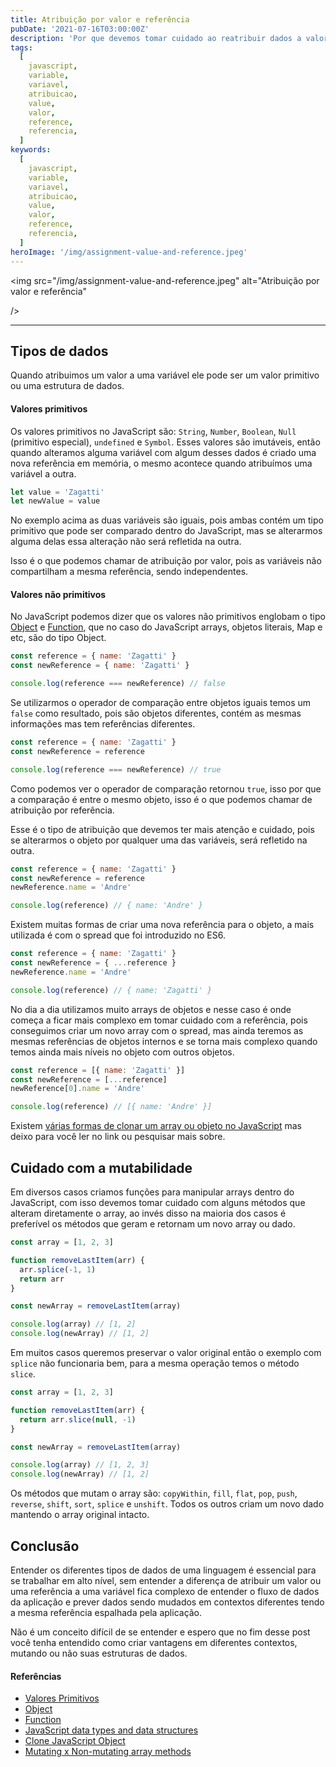 ```yaml
---
title: Atribuição por valor e referência
pubDate: '2021-07-16T03:00:00Z'
description: 'Por que devemos tomar cuidado ao reatribuir dados a valores não primitivos.'
tags:
  [
    javascript,
    variable,
    variavel,
    atribuicao,
    value,
    valor,
    reference,
    referencia,
  ]
keywords:
  [
    javascript,
    variable,
    variavel,
    atribuicao,
    value,
    valor,
    reference,
    referencia,
  ]
heroImage: '/img/assignment-value-and-reference.jpeg'
---
```


<img
  src="/img/assignment-value-and-reference.jpeg"
  alt="Atribuição por valor e referência"
  
/>

---

## Tipos de dados

Quando atribuimos um valor a uma variável ele pode ser um valor primitivo ou uma
estrutura de dados.

#### Valores primitivos

Os valores primitivos no JavaScript são: `String`, `Number`, `Boolean`, `Null`
(primitivo especial), `undefined`
e `Symbol`. Esses valores são imutáveis, então quando alteramos alguma variável com
algum desses dados é criado uma nova referência em memória, o mesmo acontece quando
atribuímos uma variável a outra.

```js
let value = 'Zagatti'
let newValue = value
```

No exemplo acima as duas variáveis são iguais, pois ambas contém um tipo primitivo
que pode ser comparado dentro do JavaScript, mas se alterarmos alguma delas essa
alteração não será refletida na outra.

Isso é o que podemos chamar de atribuição por valor, pois as variáveis não compartilham
a mesma referência, sendo independentes.

#### Valores não primitivos

No JavaScript podemos dizer que os valores não primitivos englobam o tipo
[Object](https://developer.mozilla.org/en-US/docs/Web/JavaScript/Reference/Global_Objects/Object)
e
[Function](https://developer.mozilla.org/en-US/docs/Glossary/Function),
que no caso do JavaScript arrays, objetos literais, Map e etc, são do tipo Object.

```js
const reference = { name: 'Zagatti' }
const newReference = { name: 'Zagatti' }

console.log(reference === newReference) // false
```

Se utilizarmos o operador de comparação entre objetos iguais temos um `false`
como resultado, pois são objetos diferentes, contém as mesmas informações mas
tem referências diferentes.

```js
const reference = { name: 'Zagatti' }
const newReference = reference

console.log(reference === newReference) // true
```

Como podemos ver o operador de comparação retornou `true`, isso por que a comparação
é entre o mesmo objeto, isso é o que podemos chamar de atribuição por referência.

Esse é o tipo de atribuição que devemos ter mais atenção e cuidado, pois se alterarmos
o objeto por qualquer uma das variáveis, será refletido na outra.

```js
const reference = { name: 'Zagatti' }
const newReference = reference
newReference.name = 'Andre'

console.log(reference) // { name: 'Andre' }
```

Existem muitas formas de criar uma nova referência para o objeto, a mais utilizada
é com o spread que foi introduzido no ES6.

```js
const reference = { name: 'Zagatti' }
const newReference = { ...reference }
newReference.name = 'Andre'

console.log(reference) // { name: 'Zagatti' }
```

No dia a dia utilizamos muito arrays de objetos e nesse caso é onde começa a ficar
mais complexo em tomar cuidado com a referência, pois conseguimos criar um novo
array com o spread, mas ainda teremos as mesmas referências de objetos internos e
se torna mais complexo quando temos ainda mais níveis no objeto com outros objetos.

```js
const reference = [{ name: 'Zagatti' }]
const newReference = [...reference]
newReference[0].name = 'Andre'

console.log(reference) // [{ name: 'Andre' }]
```

Existem
[várias formas de clonar um array ou objeto no JavaScript](https://stackoverflow.com/questions/728360/how-do-i-correctly-clone-a-javascript-object)
mas deixo para você ler no link ou pesquisar mais sobre.

## Cuidado com a mutabilidade

Em diversos casos criamos funções para manipular arrays dentro do JavaScript, com
isso devemos tomar cuidado com alguns métodos que alteram diretamente o array, ao
invés disso na maioria dos casos é preferível os métodos que geram e retornam um
novo array ou dado.

```js
const array = [1, 2, 3]

function removeLastItem(arr) {
  arr.splice(-1, 1)
  return arr
}

const newArray = removeLastItem(array)

console.log(array) // [1, 2]
console.log(newArray) // [1, 2]
```

Em muitos casos queremos preservar o valor original então o exemplo com `splice`
não funcionaria bem, para a mesma operação temos o método `slice`.

```js
const array = [1, 2, 3]

function removeLastItem(arr) {
  return arr.slice(null, -1)
}

const newArray = removeLastItem(array)

console.log(array) // [1, 2, 3]
console.log(newArray) // [1, 2]
```

Os métodos que mutam o array são: `copyWithin`, `fill`, `flat`, `pop`, `push`,
`reverse`, `shift`, `sort`, `splice` e `unshift`. Todos os outros criam um novo
dado mantendo o array original intacto.

## Conclusão

Entender os diferentes tipos de dados de uma linguagem é essencial para se trabalhar
em alto nível, sem entender a diferença de atribuir um valor ou uma referência a
uma variável fica complexo de entender o fluxo de dados da aplicação e prever dados
sendo mudados em contextos diferentes tendo a mesma referência espalhada pela aplicação.

Não é um conceito difícil de se entender e espero que no fim desse post você tenha
entendido como criar vantagens em diferentes contextos, mutando ou não suas
estruturas de dados.

#### Referências

- [Valores Primitivos](https://developer.mozilla.org/pt-BR/docs/Glossary/Primitive)
- [Object](https://developer.mozilla.org/en-US/docs/Web/JavaScript/Reference/Global_Objects/Object)
- [Function](https://developer.mozilla.org/en-US/docs/Glossary/Function)
- [JavaScript data types and data structures](https://developer.mozilla.org/en-US/docs/Web/JavaScript/Data_structures)
- [Clone JavaScript Object](https://stackoverflow.com/questions/728360/how-do-i-correctly-clone-a-javascript-object)
- [Mutating x Non-mutating array methods](https://stackoverflow.com/a/54836218/11501938)
